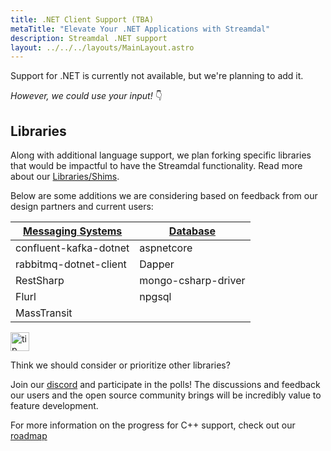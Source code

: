 ```yaml
---
title: .NET Client Support (TBA)
metaTitle: "Elevate Your .NET Applications with Streamdal"
description: Streamdal .NET support
layout: ../../../layouts/MainLayout.astro
---
```



<Changes />

Support for .NET is currently not available, but we're planning to add it.

*However, we could use your input!* 👇

## Libraries
Along with additional language support, we plan forking specific libraries that 
would be impactful to have the Streamdal functionality. Read more about our 
[Libraries/Shims](/en/core-components/libraries-shims).

Below are some additions we are considering based on feedback from our design 
partners and current users:


|  <u>Messaging Systems</u> |  <u>Database</u> |
|---|---|
|confluent-kafka-dotnet|aspnetcore|
|rabbitmq-dotnet-client|Dapper|
|RestSharp|mongo-csharp-driver|
|Flurl|npgsql|
|MassTransit||

<Notification type="tip">
  <img src={tip} alt="tip" width="30px" height="30px" />
  <div class="prose-md prose-p:my-2 prose-a:text-purple-dark prose-a:underline">
    <p>Think we should consider or prioritize other libraries?</p>
  </div>
</Notification>

Join our [discord](https://discord.gg/streamdal) and participate in the polls! 
The discussions and feedback our users and the open source community brings 
will be incredibly value to feature development.

For more information on the progress for C++ support, check out our 
[roadmap](/en/resources-support/roadmap)